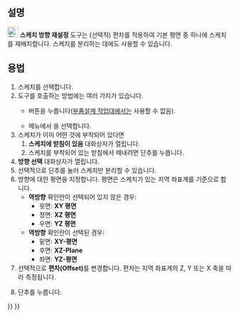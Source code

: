 <languages/>

{{Docnav
|[[Sketcher_MapSketch/ko|스케치 부착]]
|[[Sketcher_ValidateSketch/ko|스케치 검사]]
|[[Sketcher_Workbench/ko|스케치 작업대]]
|IconL=Sketcher_MapSketch.svg‎
|IconR=Sketcher_ValidateSketch.svg
|IconC=Workbench_Sketcher.svg
}}

{{GuiCommand
|Name=Sketcher ReorientSketch
|MenuLocation=Sketch → Reorient sketch
|Workbenches=[[Sketcher_Workbench/ko|스케치 작업대]], [[PartDesign_Workbench/ko|부품설계 작업대]]
|SeeAlso=[[Sketcher_MapSketch/ko|스케치 부착]], [[Sketcher_NewSketch/ko|스케치 생성]]
}}

<span id="Description"></span>
==설명==

[[Image:Sketcher_ReorientSketch.svg|24px]] '''스케치 방향 재설정''' 도구는 (선택적) 편차를 적용하여 기본 평면 중 하나에 스케치를 재배치합니다. 스케치를 분리하는 데에도 사용할 수 있습니다.

<span id="Usage"></span>
==용법==

# 스케치를 선택합니다.
# 도구를 호출하는 방법에는 여러 가지가 있습니다.
#* {{Button|[[Image:Sketcher_ReorientSketch.svg|16px]] 스케치 방향 재설정}} 버튼을 누릅니다([[PartDesign_Workbench/ko|부품설계 작업대]]에서는 사용할 수 없음).
#* 메뉴에서 {{MenuCommand|Sketch → [[Image:Sketcher_ReorientSketch.svg|16px]] 스케치 방향 재설정}} 을 선택합니다.
# 스케치가 이미 어떤 것에 부착되어 있다면
## '''스케치에 받침이 있음''' 대화상자가 열립니다. 
## 스케치를 부착되어 있는 받침에서 떼내려면 {{Button|Yes}} 단추를 누릅니다.
# '''방향 선택''' 대화상자가 열립니다. 
# 선택적으로 {{Button|Cancel}} 단추를 눌러 스케치만 분리할 수 있습니다.
# 방향에 대한 평면을 지정합니다. 평면은 스케치가 있는 지역 좌표계를 기준으로 합니다.
#* '''역방향''' 확인란이 선택되어 있지 않은 경우: 
#** 윗면: '''XY 평면''' 
#** 정면: '''XZ 평면''' 
#** 우면: '''YZ 평면'''
#* '''역방향''' 확인란이 선택된 경우: 
#** 밑면: '''XY-평면''' 
#** 후면: '''XZ-Plane''' 
#** 좌면: '''YZ-평면'''
# 선택적으로 '''편차(Offset)'''를 변경합니다. 편차는 지역 좌표계의 Z, Y 또는 X 축을 따라 측정됩니다. 
# {{Button|OK}} 단추를 누릅니다.


{{Docnav
|[[Sketcher_MapSketch/ko|스케치 부착]]
|[[Sketcher_ValidateSketch/ko|스케치 검사]]
|[[Sketcher_Workbench/ko|스케치 작업대]]
|IconL=Sketcher_MapSketch.svg‎
|IconR=Sketcher_ValidateSketch.svg
|IconC=Workbench_Sketcher.svg
}}

{{Sketcher Tools navi{{#translation:}}}}
{{Userdocnavi{{#translation:}}}}